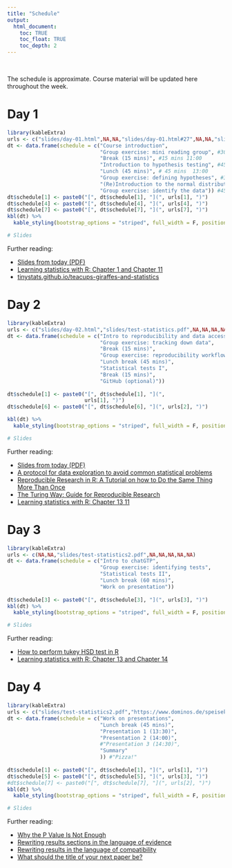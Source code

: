 ```yaml
---
title: "Schedule"
output:
  html_document:
    toc: TRUE
    toc_float: TRUE
    toc_depth: 2
---
```


\

The schedule is approximate.
Course material will be updated here throughout the week.

# Day 1

```r
library(kableExtra)
urls <- c("slides/day-01.html",NA,NA,"slides/day-01.html#27",NA,NA,"slides/day-01.html#72", NA)
dt <- data.frame(schedule = c("Course introduction",
                              "Group exercise: mini reading group", #30-45 mins
                              "Break (15 mins)", #15 mins 11:00
                              "Introduction to hypothesis testing", #45 min lecture 12:00
                              "Lunch (45 mins)", # 45 mins  13:00
                              "Group exercise: defining hypotheses", #30 minutes
                              "(Re)Introduction to the normal distribution",
                              "Group exercise: identify the data")) #45 minutes
dt$schedule[1] <- paste0("[", dt$schedule[1], "](", urls[1], ")")
dt$schedule[4] <- paste0("[", dt$schedule[4], "](", urls[4], ")")
dt$schedule[7] <- paste0("[", dt$schedule[7], "](", urls[7], ")")
kbl(dt) %>%
  kable_styling(bootstrap_options = "striped", full_width = F, position = "left")

# Slides
```

Further reading:

* [Slides from today (PDF)](https://drive.google.com/file/d/1_-8-jZbND2gAx1kS0VJ3iAQO1qowFXAk)
* [Learning statistics with R: Chapter 1 and Chapter 11](https://learningstatisticswithr.com/book/why-do-we-learn-statistics.html)
* [tinystats.github.io/teacups-giraffes-and-statistics](https://tinystats.github.io/teacups-giraffes-and-statistics/)



# Day 2

```r
library(kableExtra)
urls <- c("slides/day-02.html","slides/test-statistics.pdf",NA,NA,NA,NA,NA)
dt <- data.frame(schedule = c("Intro to reproducibility and data accessibility",
                              "Group exercise: tracking down data",
                              "Break (15 mins)",
                              "Group exercise: reproducibility workflows",
                              "Lunch break (45 mins)",
                              "Statistical tests I",
                              "Break (15 mins)",
                              "GitHub (optional)"))
                 
dt$schedule[1] <- paste0("[", dt$schedule[1], "](",
                         urls[1], ")")
dt$schedule[6] <- paste0("[", dt$schedule[6], "](", urls[2], ")")

kbl(dt) %>%
  kable_styling(bootstrap_options = "striped", full_width = F, position = "left")

# Slides
```

Further reading:

* [Slides from today (PDF)](https://drive.google.com/file/d/1Qr-Lm_OtVKfpMgZeeQb3PBGYS7bUmRc)
* [A protocol for data exploration to avoid common statistical problems](https://besjournals.onlinelibrary.wiley.com/doi/full/10.1111/J.2041-210x.2009.00001.X)
* [Reproducible Research in R: A Tutorial on how to Do the Same Thing More Than Once](https://www.mdpi.com/2624-8611/3/4/53)
* [The Turing Way: Guide for Reproducible Research](https://the-turing-way.netlify.app/reproducible-research/reproducible-research.html)
* [Learning statistics with R: Chapter 13 11](https://learningstatisticswithr.com/book/ttest.html)

# Day 3

```r
library(kableExtra)
urls <- c(NA,NA,"slides/test-statistics2.pdf",NA,NA,NA,NA,NA)
dt <- data.frame(schedule = c("Intro to chatGTP",
                              "Group exercise: identifying tests",
                              "Statistical tests II",
                              "Lunch break (60 mins)",
                              "Work on presentation"))
                 
dt$schedule[3] <- paste0("[", dt$schedule[3], "](", urls[3], ")")
kbl(dt) %>%
  kable_styling(bootstrap_options = "striped", full_width = F, position = "left")

# Slides
```

Further reading:

* [How to perform tukey HSD test in R](https://www.r-bloggers.com/2021/08/how-to-perform-tukey-hsd-test-in-r/)
* [Learning statistics with R: Chapter 13 and Chapter 14](https://learningstatisticswithr.com/book/why-do-we-learn-statistics.html)

# Day 4

```r
library(kableExtra)
urls <- c("slides/test-statistics2.pdf","https://www.dominos.de/speisekarte","slides/summary.html",NA,NA,NA,NA)
dt <- data.frame(schedule = c("Work on presentations",
                              "Lunch break (45 mins)",
                              "Presentation 1 (13:30)",
                              "Presentation 2 (14:00)",
                              #"Presentation 3 (14:30)",
                              "Summary"
                              )) #"Pizza!"
                 
dt$schedule[1] <- paste0("[", dt$schedule[1], "](", urls[1], ")")
dt$schedule[5] <- paste0("[", dt$schedule[5], "](", urls[3], ")")
#dt$schedule[7] <- paste0("[", dt$schedule[7], "](", urls[2], ")")
kbl(dt) %>%
  kable_styling(bootstrap_options = "striped", full_width = F, position = "left")

# Slides
```

Further reading:

* [Why the P Value Is Not Enough](https://www.ncbi.nlm.nih.gov/pmc/articles/PMC3444174/)
* [Rewriting results sections in the language of evidence](https://www.cell.com/trends/ecology-evolution/fulltext/S0169-5347(21)00284-6)
* [Rewriting results in the language of compatibility](https://www.sciencedirect.com/science/article/abs/pii/S0169534722000246?dgcid=author)
* [What should the title of your next paper be?]( https://cnidaria.nat.uni-erlangen.de/shiny/users/nussaibah/generator/)

